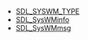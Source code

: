 <!-- BEGIN CATEGORY LIST -->
* [[SDL_SYSWM_TYPE]]
* [[SDL_SysWMinfo]]
* [[SDL_SysWMmsg]]
<!-- END CATEGORY LIST -->
